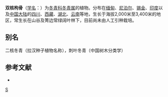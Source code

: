 {{Speciesbox 
| taxon = Ilex dipyrena
| authority = Wall.
| image = Ilex dipyrena Bra15.png
}}

'''双核枸骨'''（[[学名|学名]]：{{lang|la|''Ilex dipyrena''}}）为[[冬青科|冬青科]][[冬青属|冬青属]]的植物。分布在[[缅甸|缅甸]]、[[尼泊尔|尼泊尔]]、[[锡金|锡金]]、[[印度|印度]]以及[[中国大陆|中国大陆]]的[[四川|四川]]、[[西藏|西藏]]、[[湖北|湖北]]、[[云南|云南]]等地，生长于海拔2,000米至3,400米的地区，常生长在山谷及箐边常绿阔叶林下，目前尚未由人工引种栽培。

== 别名 ==
二核冬青（拉汉种子植物名称），刺叶冬青（中国树木分类学）

== 参考文献 ==
<div class="references-small">
* {{cite web| url =http://www.bioinfo.cn/db05/KmzwSpecies.php?action=view&id=14113| title =双核枸骨| work =《中国高等植物数据库全库》| publisher =中国科学院微生物研究所| author =昆明植物研究所| accessdate =2009-02-24| deadurl =yes| archiveurl =https://web.archive.org/web/20160305055139/http://www.bioinfo.cn/db05/KmzwSpecies.php?action=view&id=14113| archivedate =2016-03-05}}
</div>
{{Taxonbar|from=Q10912094}}

[[Category:冬青属|S]]


{{植物小作品}}